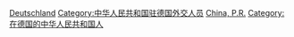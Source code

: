 [[Category:中華人民共和國駐外大使|Deutschland]]
[[Category:中华人民共和国驻德国外交人员|Category:中华人民共和国驻德国外交人员]]
[[Category:驻德国大使|China, P.R.]]
[[Category:在德国的中华人民共和国人|Category:在德国的中华人民共和国人]]